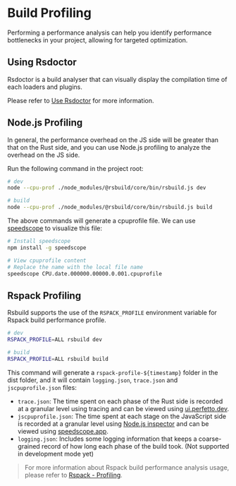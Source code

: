 # Build Profiling

Performing a performance analysis can help you identify performance bottlenecks in your project, allowing for targeted optimization.

## Using Rsdoctor

Rsdoctor is a build analyser that can visually display the compilation time of each loaders and plugins.

Please refer to [Use Rsdoctor](/guide/debug/rsdoctor) for more information.

## Node.js Profiling

In general, the performance overhead on the JS side will be greater than that on the Rust side, and you can use Node.js profiling to analyze the overhead on the JS side.

Run the following command in the project root:

```bash
# dev
node --cpu-prof ./node_modules/@rsbuild/core/bin/rsbuild.js dev

# build
node --cpu-prof ./node_modules/@rsbuild/core/bin/rsbuild.js build
```

The above commands will generate a cpuprofile file. We can use [speedscope](https://github.com/jlfwong/speedscope) to visualize this file:

```bash
# Install speedscope
npm install -g speedscope

# View cpuprofile content
# Replace the name with the local file name
speedscope CPU.date.000000.00000.0.001.cpuprofile
```

## Rspack Profiling

Rsbuild supports the use of the `RSPACK_PROFILE` environment variable for Rspack build performance profile.

```bash
# dev
RSPACK_PROFILE=ALL rsbuild dev

# build
RSPACK_PROFILE=ALL rsbuild build
```

This command will generate a `rspack-profile-${timestamp}` folder in the dist folder, and it will contain `logging.json`, `trace.json` and `jscpuprofile.json` files:

- `trace.json`: The time spent on each phase of the Rust side is recorded at a granular level using tracing and can be viewed using [ui.perfetto.dev](https://ui.perfetto.dev/).
- `jscpuprofile.json`: The time spent at each stage on the JavaScript side is recorded at a granular level using [Node.js inspector](https://nodejs.org/dist/latest-v18.x/docs/api/inspector.html) and can be viewed using [speedscope.app](https://www.speedscope.app/).
- `logging.json`: Includes some logging information that keeps a coarse-grained record of how long each phase of the build took. (Not supported in development mode yet)

> For more information about Rspack build performance analysis usage, please refer to [Rspack - Profiling](https://web-infra-dev.github.io/rspack-dev-guide/profiling/intro.html#profiling).
